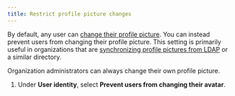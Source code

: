 ```yaml
---
title: Restrict profile picture changes
---
```



<AdminOnly />

By default, any user can [change their profile picture][change-avatar].
You can instead prevent users from changing their profile picture. This
setting is primarily useful in organizations that are [synchronizing
profile pictures from LDAP][ldap-sync-avatars] or a similar directory.

<ZulipTip>
  Organization administrators can always change their own profile
  picture.
</ZulipTip>

<FlattenedSteps>
  <NavigationSteps target="settings/organization-permissions" />

  1. Under **User identity**, select **Prevent users from changing their
     avatar**.

  <SaveChanges />
</FlattenedSteps>

[change-avatar]: /help/change-your-profile-picture

[ldap-sync-avatars]: https://zulip.readthedocs.io/en/stable/production/authentication-methods.html#synchronizing-avatars
